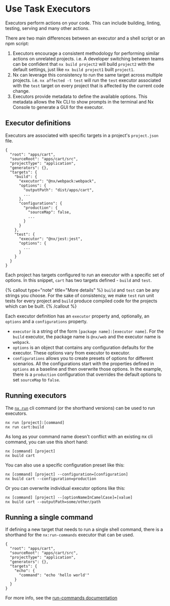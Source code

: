 # Use Task Executors

Executors perform actions on your code. This can include building, linting, testing, serving and many other actions.

There are two main differences between an executor and a shell script or an npm script:

1. Executors encourage a consistent methodology for performing similar actions on unrelated projects. i.e. A developer switching between teams can be confident that `nx build project2` will build `project2` with the default settings, just like `nx build project1` built `project1`.
2. Nx can leverage this consistency to run the same target across multiple projects. i.e. `nx affected -t test` will run the `test` executor associated with the `test` target on every project that is affected by the current code change.
3. Executors provide metadata to define the available options. This metadata allows the Nx CLI to show prompts in the terminal and Nx Console to generate a GUI for the executor.

## Executor definitions

Executors are associated with specific targets in a project's `project.json` file.

```jsonc {% fileName="project.json" %}
{
  "root": "apps/cart",
  "sourceRoot": "apps/cart/src",
  "projectType": "application",
  "generators": {},
  "targets": {
    "build": {
      "executor": "@nx/webpack:webpack",
      "options": {
        "outputPath": "dist/apps/cart",
        ...
      },
      "configurations": {
        "production": {
          "sourceMap": false,
          ...
        }
      }
    },
    "test": {
      "executor": "@nx/jest:jest",
      "options": {
        ...
      }
    }
  }
}
```

Each project has targets configured to run an executor with a specific set of options. In this snippet, `cart` has two targets defined - `build` and `test`.

{% callout type="note" title="More details" %}
`build` and `test` can be any strings you choose. For the sake of consistency, we make `test` run unit tests for every project and `build` produce compiled code for the projects which can be built.
{% /callout %}

Each executor definition has an `executor` property and, optionally, an `options` and a `configurations` property.

- `executor` is a string of the form `[package name]:[executor name]`. For the `build` executor, the package name is `@nx/web` and the executor name is `webpack`.
- `options` is an object that contains any configuration defaults for the executor. These options vary from executor to executor.
- `configurations` allows you to create presets of options for different scenarios. All the configurations start with the properties defined in `options` as a baseline and then overwrite those options. In the example, there is a `production` configuration that overrides the default options to set `sourceMap` to `false`.

## Running executors

The [`nx run`](/packages/nx/documents/run) cli command (or the shorthand versions) can be used to run executors.

```shell
nx run [project]:[command]
nx run cart:build
```

As long as your command name doesn't conflict with an existing nx cli command, you can use this short hand:

```shell
nx [command] [project]
nx build cart
```

You can also use a specific configuration preset like this:

```shell
nx [command] [project] --configuration=[configuration]
nx build cart --configuration=production
```

Or you can overwrite individual executor options like this:

```shell
nx [command] [project] --[optionNameInCamelCase]=[value]
nx build cart --outputPath=some/other/path
```

## Running a single command

If defining a new target that needs to run a single shell command, there is a shorthand for the `nx:run-commands` executor that can be used.

```jsonc {% fileName="project.json" %}
{
  "root": "apps/cart",
  "sourceRoot": "apps/cart/src",
  "projectType": "application",
  "generators": {},
  "targets": {
    "echo": {
      "command": "echo 'hello world'"
    }
  }
}
```

For more info, see the [run-commands documentation](/packages/nx/executors/run-commands)
